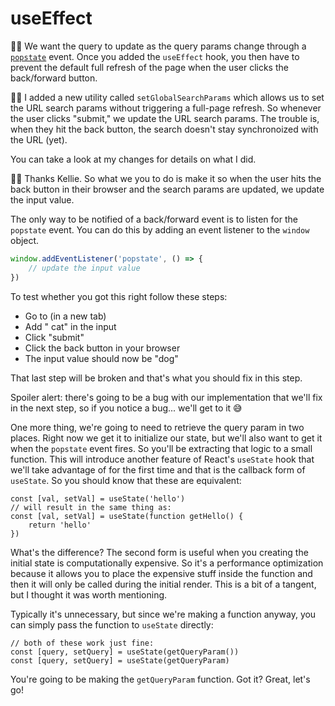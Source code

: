 # useEffect

👨‍💼 We want the query to update as the query params change through a
[`popstate`](https://developer.mozilla.org/en-US/docs/Web/API/Window/popstate_event)
event. Once you added the `useEffect` hook, you then have to prevent the default
full refresh of the page when the user clicks the back/forward button.

🧝‍♂️ I added a new utility called `setGlobalSearchParams` which allows us to set
the URL search params without triggering a full-page refresh. So whenever the
user clicks "submit," we update the URL search params. The trouble is, when they
hit the back button, the search doesn't stay synchronoized with the URL (yet).

You can take a look at <DiffLink app1={-1} app2={0}>my changes</DiffLink> for
details on what I did.

👨‍💼 Thanks Kellie. So what we you to do is make it so when the user hits the back
button in their browser and the search params are updated, we update the input
value.

The only way to be notified of a back/forward event is to listen for the
`popstate` event. You can do this by adding an event listener to the `window`
object.

```javascript
window.addEventListener('popstate', () => {
	// update the input value
})
```

To test whether you got this right follow these steps:

- Go to <LinkToApp to="/?query=dog" /> (in a new tab)
- Add " cat" in the input
- Click "submit"
- Click the back button in your browser
- The input value should now be "dog"

That last step will be broken and that's what you should fix in this step.

<callout-warning class="aside">
	Spoiler alert: there's going to be a bug with our implementation that we'll
	fix in the next step, so if you notice a bug... we'll get to it 😅
</callout-warning>

One more thing, we're going to need to retrieve the query param in two places.
Right now we get it to initialize our state, but we'll also want to get it when
the `popstate` event fires. So you'll be extracting that logic to a small
function. This will introduce another feature of React's `useState` hook that
we'll take advantage of for the first time and that is the callback form of
`useState`. So you should know that these are equivalent:

```tsx
const [val, setVal] = useState('hello')
// will result in the same thing as:
const [val, setVal] = useState(function getHello() {
	return 'hello'
})
```

What's the difference? The second form is useful when you creating the initial
state is computationally expensive. So it's a performance optimization because
it allows you to place the expensive stuff inside the function and then it will
only be called during the initial render. This is a bit of a tangent, but I
thought it was worth mentioning.

Typically it's unnecessary, but since we're making a function anyway, you can
simply pass the function to `useState` directly:

```tsx
// both of these work just fine:
const [query, setQuery] = useState(getQueryParam())
const [query, setQuery] = useState(getQueryParam)
```

You're going to be making the `getQueryParam` function. Got it? Great, let's go!
